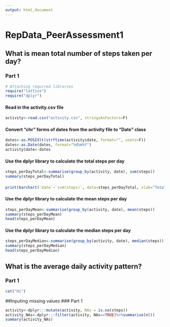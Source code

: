```yaml
---
output: html_document
---
```

RepData_PeerAssessment1
============================
## What is mean total number of steps taken per day?
### Part 1
```r
# Attaching required libraries
require("lattice")
require("dplyr")
```
#### Read in the activity.csv file
```r
activity<-read.csv("activity.csv", stringsAsFactors=F)
```
#### Convert "chr" forms of dates from the activity file to "Date" class
```r
dates<-as.POSIXlt(strftime(activity$date, format="", usetz=F))
dates<-as.Date(dates, format="%d%m%Y")
activity$date<-dates
```
#### Use the dplyr library to calculate the total steps per day
```r
steps_perDayTotal<-summarise(group_by(activity, date), sum(steps))
summary(steps_perDayTotal)
```
####
```r
print(barchart(`date`~`sum(steps)`, data=steps_perDayTotal, xlab="Total Steps", ylab="Date", scales=list(alternating='1', cex=c(0.9,1)), auto.key=T, horizontal=T, main="Total Steps per Day"))
```

#### Use the dplyr library to calculate the mean steps per day
```r
steps_perDayMean<-summarise(group_by(activity, date), mean(steps))
summary(steps_perDayMean)
head(steps_perDayMean)
```
#### Use the dplyr library to calculate the median steps per day
```r
steps_perDayMedian<-summarise(group_by(activity, date), median(steps))
summary(steps_perDayMedian)
head(steps_perDayMedian)
```
## What is the average daily activity pattern?
### Part 1
```r
cat("Hi")
```
##Inputing missing values
### Part 1
```r
activity<-dplyr:::mutate(activity, NAs = is.na(steps))
activity_NAs<-dplyr:::filter(activity, NAs==TRUE)%>%summarise(n())
summary(activity_NAs)
````